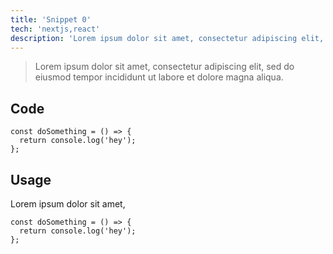 ```yaml
---
title: 'Snippet 0'
tech: 'nextjs,react'
description: 'Lorem ipsum dolor sit amet, consectetur adipiscing elit, sed do eiusmod tempor incididunt ut labore et dolore magna aliqua.'
---
```


> Lorem ipsum dolor sit amet, consectetur adipiscing elit, sed do eiusmod tempor incididunt ut labore et dolore magna aliqua.

## Code

```
const doSomething = () => {
  return console.log('hey');
};
```

## Usage

Lorem ipsum dolor sit amet,

```
const doSomething = () => {
  return console.log('hey');
};
```
